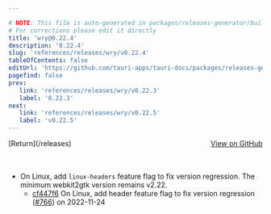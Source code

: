 ```yaml
---

# NOTE: This file is auto-generated in packages/releases-generator/build.ts
# For corrections please edit it directly
title: 'wry@0.22.4'
description: '0.22.4'
slug: 'references/releases/wry/v0.22.4'
tableOfContents: false
editUrl: 'https://github.com/tauri-apps/tauri-docs/packages/releases-generator/build.ts'
pagefind: false
prev:
   link: 'references/releases/wry/v0.22.3'
   label: '0.22.3'
next:
   link: 'references/releases/wry/v0.22.5'
   label: 'v0.22.5'
---
```


			

<ReleaseSidebar slug="references/releases/wry"  packageName="wry" />

<div style="margin-bottom:3rem; display: flex; justify-content: space-between; align-items: center"><span>[Return](/releases)</span><span><a href="https://github.com/tauri-apps/wry/releases/tag/wry-v0.22.4">View on GitHub</a></span></div>

- On Linux, add `linux-headers` feature flag to fix version regression. The minimum webkit2gtk version remains v2.22.
  - [cf447f6](https://github.com/tauri-apps/wry/commit/cf447f64451fd8345f21440df31601265e0fde86) On Linux, add header feature flag to fix version regression ([#766](https://github.com/tauri-apps/wry/pull/766)) on 2022-11-24

